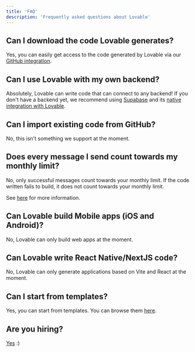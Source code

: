 ```yaml
---
title: 'FAQ'
description: 'Frequently asked questions about Lovable'
---
```



## Can I download the code Lovable generates?

Yes, you can easily get access to the code generated by Lovable via our [GitHub integration](/integrations/git-integration).

## Can I use Lovable with my own backend?

Absolutely, Lovable can write code that can connect to any backend! If you don't have a backend yet, we recommend using [Supabase](https://supabase.com/) and its [native integration with Lovable](integrations/supabase).


## Can I import existing code from GitHub?

No, this isn't something we support at the moment.

## Does every message I send count towards my monthly limit?

No, only successful messages count towards your monthly limit. If the code written fails to build, it does not count towards your monthly limit.

See [here](/user-guides/messaging-limits) for more information.

## Can Lovable build Mobile apps (iOS and Android)?

No, Lovable can only build web apps at the moment.

## Can Lovable write React Native/NextJS code?

No, Lovable can only generate applications based on Vite and React at the moment.

## Can I start from templates?

Yes, you can start from templates. You can browse them [here](https://lovable.dev/templates).

## Are you hiring?

[Yes](https://lovable.dev/careers) :)